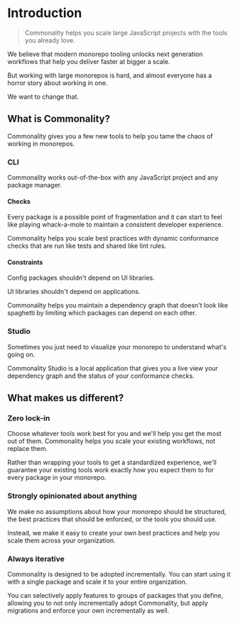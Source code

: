 # Introduction

> Commonality helps you scale large JavaScript projects with the tools you already love.

We believe that modern monorepo tooling unlocks next generation workflows that help you deliver faster at bigger a scale.

But working with large monorepos is hard, and almost everyone has a horror story about working in one.

We want to change that.

## What is Commonality?

Commonality gives you a few new tools to help you tame the chaos of working in monorepos.

### CLI

Commonality works out-of-the-box with any JavaScript project and any package manager.

#### Checks

Every package is a possible point of fragmentation and it can start to feel like playing whack-a-mole to maintain a consistent developer experience.

Commonality helps you scale best practices with dynamic conformance checks that are run like tests and shared like lint rules.

#### Constraints

Config packages shouldn't depend on UI libraries.

UI libraries shouldn't depend on applications.

Commonality helps you maintain a dependency graph that doesn't look like spaghetti by limiting which packages can depend on each other.

### Studio

Sometimes you just need to visualize your monorepo to understand what's going on.

Commonality Studio is a local application that gives you a live view your dependency graph and the status of your conformance checks.

## What makes us different?

### Zero lock-in

Choose whatever tools work best for you and we'll help you get the most out of them. Commonality helps you scale your existing workflows, not replace them.

Rather than wrapping your tools to get a standardized experience, we'll guarantee your existing tools work exactly how you expect them to for every package in your monorepo.

### Strongly opinionated about anything

We make no assumptions about how your monorepo should be structured, the best practices that should be enforced, or the tools you should use.

Instead, we make it easy to create your own best practices and help you scale them across your organization.

### Always iterative

Commonality is designed to be adopted incrementally. You can start using it with a single package and scale it to your entire organization.

You can selectively apply features to groups of packages that you define, allowing you to not only incrementally adopt Commonality, but apply migrations and enforce your own incrementally as well.
